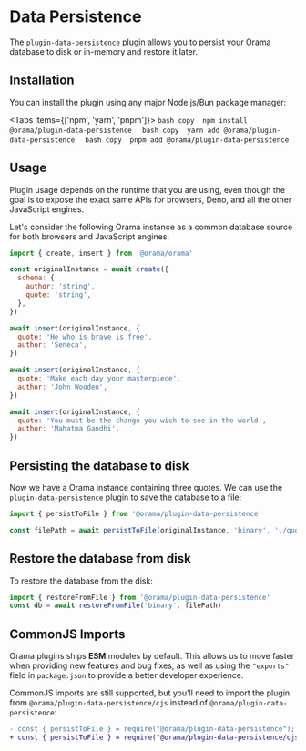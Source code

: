 
# Data Persistence

The `plugin-data-persistence` plugin allows you to persist your Orama database to disk or in-memory
and restore it later.

## Installation

You can install the plugin using any major Node.js/Bun package manager:

<Tabs items={['npm', 'yarn', 'pnpm']}>
  <Tab>
    ```bash copy 
    npm install @orama/plugin-data-persistence 
    ```
  </Tab>
  <Tab>
    ```bash copy 
    yarn add @orama/plugin-data-persistence 
    ```
  </Tab>
  <Tab>
    ```bash copy 
    pnpm add @orama/plugin-data-persistence 
    ```
  </Tab>
</Tabs>

## Usage

Plugin usage depends on the runtime that you are using, even though the goal is
to expose the exact same APIs for browsers, Deno, and all the other JavaScript
engines.

Let's consider the following Orama instance as a common database source for both
browsers and JavaScript engines:

```javascript copy
import { create, insert } from '@orama/orama'

const originalInstance = await create({
  schema: {
    author: 'string',
    quote: 'string',
  },
})

await insert(originalInstance, {
  quote: 'He who is brave is free',
  author: 'Seneca',
})

await insert(originalInstance, {
  quote: 'Make each day your masterpiece',
  author: 'John Wooden',
})

await insert(originalInstance, {
  quote: 'You must be the change you wish to see in the world',
  author: 'Mahatma Gandhi',
})
```

## Persisting the database to disk

Now we have a Orama instance containing three quotes. We can use the
`plugin-data-persistence` plugin to save the database to a file:

```javascript copy
import { persistToFile } from '@orama/plugin-data-persistence'

const filePath = await persistToFile(originalInstance, 'binary', './quotes.msp')
```

## Restore the database from disk

To restore the database from the disk:

```javascript copy
import { restoreFromFile } from '@orama/plugin-data-persistence'
const db = await restoreFromFile('binary', filePath)
```

## CommonJS Imports

Orama plugins ships **ESM** modules by default. This allows us to move faster when providing new features and bug fixes, as well as using the `"exports"` field in `package.json` to provide a better developer experience.

CommonJS imports are still supported, but you'll need to import the plugin from `@orama/plugin-data-persistence/cjs` instead of `@orama/plugin-data-persistence`:

```diff
- const { persistToFile } = require("@orama/plugin-data-persistence");
+ const { persistToFile } = require("@orama/plugin-data-persistence/cjs");
```
